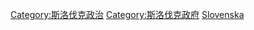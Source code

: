 {{Commonscat|International relations of Slovakia}}

[[Category:斯洛伐克政治|Category:斯洛伐克政治]]
[[Category:斯洛伐克政府|Category:斯洛伐克政府]]
[[Category:欧洲各国外交|Slovenska]]